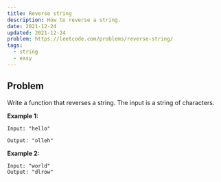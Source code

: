 ```yaml
---
title: Reverse string
description: How to reverse a string.
date: 2021-12-24
updated: 2021-12-24
problem: https://leetcode.com/problems/reverse-string/
tags:
  - string
  - easy
---
```


## Problem

Write a function that reverses a string.
The input is a string of characters.

**Example 1:**

```
Input: "hello"

Output: "olleh"
```

**Example 2:**

```
Input: "world"
Output: "dlrow"
```
